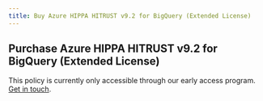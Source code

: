 ```yaml
---
title: Buy Azure HIPPA HITRUST v9.2 for BigQuery (Extended License)
---
```


## Purchase Azure HIPPA HITRUST v9.2 for BigQuery (Extended License)

This policy is currently only accessible through our early access program. [Get in touch](/contact-policies).
